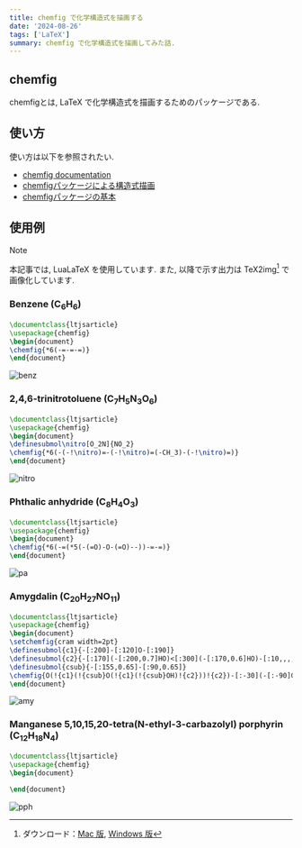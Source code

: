 ```yaml
---
title: chemfig で化学構造式を描画する
date: '2024-08-26'
tags: ['LaTeX']
summary: chemfig で化学構造式を描画してみた話.
---
```


## chemfig

chemfigとは, LaTeX で化学構造式を描画するためのパッケージである. 

## 使い方

使い方は以下を参照されたい. 

- [chemfig documentation](https://ftp.yz.yamagata-u.ac.jp/pub/CTAN/macros/generic/chemfig/chemfig-en.pdf)
- [chemfigパッケージによる構造式描画](https://doratex.hatenablog.jp/entry/20141212/1418393703)
- [chemfigパッケージの基本](https://www1.gifu-u.ac.jp/~fujilab/sphinx_html/chemfig/chemfig.html)

## 使用例

> [!NOTE]
> 本記事では, LuaLaTeX を使用しています.
> また, 以降で示す出力は TeX2img[^1] で画像化しています. 

### Benzene $(\mathrm{C_{6}H_{6}})$

```latex
\documentclass{ltjsarticle}
\usepackage{chemfig}
\begin{document}
\chemfig{*6(-=-=-=)} 
\end{document}
```

![benz](/static/images/latex/benz.png)

### 2,4,6-trinitrotoluene $(\mathrm{C_{7}H_{5}N_{3}O_{6}})$

```latex
\documentclass{ltjsarticle}
\usepackage{chemfig}
\begin{document}
\definesubmol\nitro[O_2N]{NO_2}
\chemfig{*6(-(-!\nitro)=-(-!\nitro)=(-CH_3)-(-!\nitro)=)}
\end{document}
```

![nitro](/static/images/latex/trinitro.png)

### Phthalic anhydride $(\mathrm{C_{8}H_{4}O_{3}})$

```latex
\documentclass{ltjsarticle}
\usepackage{chemfig}
\begin{document}
\chemfig{*6(-=(*5(-(=O)-O-(=O)--))-=-=)}
\end{document}
```

![pa](/static/images/latex/pa.png)

### Amygdalin $(\mathrm{C_{20}H_{27}NO_{11}})$

```latex
\documentclass{ltjsarticle}
\usepackage{chemfig}
\begin{document}
\setchemfig{cram width=2pt}
\definesubmol{c1}{-[:200]-[:120]O-[:190]}
\definesubmol{c2}{-[:170](-[:200,0.7]HO)<[:300](-[:170,0.6]HO)-[:10,,,,line width=2pt](-[:-40,0.6]OH)>[:-10]}
\definesubmol{csub}{-[:155,0.65]-[:90,0.65]}
\chemfig{O(!{c1}(!{csub}O(!{c1}(!{csub}OH)!{c2}))!{c2})-[:-30](-[:-90]CN)-[:30]*6(=-=-=-)}
\end{document}
```

![amy](/static/images/latex/amy.png)

### Manganese 5,10,15,20-tetra(N-ethyl-3-carbazolyl) porphyrin $(\mathrm{C_{12}H_{18}N_{4}})$

```latex
\documentclass{ltjsarticle}
\usepackage{chemfig}
\begin{document}

\end{document}
```

![pph](/static/images/latex/pph.png)

[^1]: ダウンロード：[Mac 版](https://tex2img.tech/), [Windows 版](https://www.ms.u-tokyo.ac.jp/~abenori/soft/#TEX2IMG)